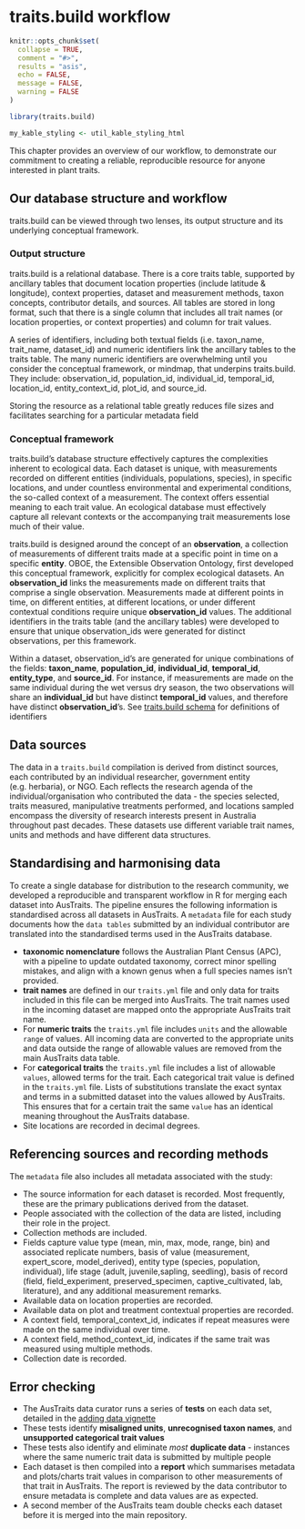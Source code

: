 # traits.build workflow 


```r
knitr::opts_chunk$set(
  collapse = TRUE,
  comment = "#>",
  results = "asis",
  echo = FALSE,
  message = FALSE,
  warning = FALSE
)

library(traits.build)

my_kable_styling <- util_kable_styling_html
```

This chapter provides an overview of our workflow, to demonstrate our commitment to creating a reliable, reproducible resource for anyone interested in plant traits. 

## Our database structure and workflow

traits.build can be viewed through two lenses, its output structure and its underlying conceptual framework.

### Output structure

traits.build is a relational database. There is a core traits table, supported by ancillary tables that document location properties (include latitude & longitude), context properties, dataset and measurement methods, taxon concepts, contributor details, and sources. All tables are stored in long format, such that there is a single column that includes all trait names (or location properties, or context properties) and column for trait values.

A series of identifiers, including both textual fields (i.e. taxon_name, trait_name, dataset_id) and numeric identifiers link the ancillary tables to the traits table. The many numeric identifiers are overwhelming until you consider the conceptual framework, or mindmap, that underpins traits.build. They include: observation_id, population_id, individual_id, temporal_id, location_id, entity_context_id, plot_id, and source_id.

Storing the resource as a relational table greatly reduces file sizes and facilitates searching for a particular metadata field

### Conceptual framework

traits.build's database structure effectively captures the complexities inherent to ecological data. Each dataset is unique, with measurements recorded on different entities (individuals, populations, species), in specific locations, and under countless environmental and experimental conditions, the so-called context of a measurement. The context offers essential meaning to each trait value. An ecological database must effectively capture all relevant contexts or the accompanying trait measurements lose much of their value.

traits.build is designed around the concept of an **observation**, a collection of measurements of different traits made at a specific point in time on a specific **entity**. OBOE, the Extensible Observation Ontology, first developed this conceptual framework, explicitly for complex ecological datasets. An **observation_id** links the measurements made on different traits that comprise a single observation. Measurements made at different points in time, on different entities, at different locations, or under different contextual conditions require unique **observation_id** values. The additional identifiers in the traits table (and the ancillary tables) were developed to ensure that unique observation_ids were generated for distinct observations, per this framework.

Within a dataset, observation_id's are generated for unique combinations of the fields: **taxon_name**, **population_id**, **individual_id**, **temporal_id**, **entity_type**, and **source_id**. For instance, if measurements are made on the same individual during the wet versus dry season, the two observations will share an **individual_id** but have distinct **temporal_id** values, and therefore have distinct **observation_id**'s. See [traits.build schema](https://github.com/traitecoevo/traits.build/blob/develop/inst/support/traits.build_schema.yml) for definitions of identifiers

## Data sources

The data in a `traits.build` compilation is derived from distinct sources, each contributed by an individual researcher, government entity (e.g. herbaria), or NGO. Each reflects the research agenda of the individual/organisation who contributed the data - the species selected, traits measured, manipulative treatments performed, and locations sampled encompass the diversity of research interests present in Australia throughout past decades. These datasets use different variable trait names, units and methods and have different data structures. 

## Standardising and harmonising data

To create a single database for distribution to the research community, we developed a reproducible and transparent workflow in R for merging each dataset into AusTraits. The pipeline ensures the following information is standardised across all datasets in AusTraits. A `metadata` file for each study documents how the `data tables` submitted by an individual contributor are translated into the standardised terms used in the AusTraits database. 

* **taxonomic nomenclature** follows the Australian Plant Census (APC), with a pipeline to update outdated taxonomy, correct minor spelling mistakes, and align with a known genus when a full species names isn't provided.  
* **trait names** are defined in our `traits.yml` file and only data for traits included in this file can be merged into AusTraits. The trait names used in the incoming dataset are mapped onto the appropriate AusTraits trait name. 
* For **numeric traits** the `traits.yml` file includes `units` and the allowable `range` of values. All incoming data are converted to the appropriate units and data outside the range of allowable values are removed from the main AusTraits data table.
* For **categorical traits** the `traits.yml` file includes a list of allowable `values`, allowed terms for the trait. Each categorical trait value is defined in the `traits.yml` file. Lists of substitutions translate the exact syntax and terms in a submitted dataset into the values allowed by AusTraits. This ensures that for a certain trait the same `value` has an identical meaning throughout the AusTraits database.
* Site locations are recorded in decimal degrees.

## Referencing sources and recording methods

The `metadata` file also includes all metadata associated with the study:

* The source information for each dataset is recorded. Most frequently, these are the primary publications derived from the dataset. 
* People associated with the collection of the data are listed, including their role in the project.
* Collection methods are included.
* Fields capture value type (mean, min, max, mode, range, bin) and associated replicate numbers, basis of value (measurement, expert_score, model_derived), entity type (species, population, individual), life stage (adult, juvenile,sapling, seedling), basis of record (field, field_experiment, preserved_specimen, captive_cultivated, lab, literature), and any additional measurement remarks. 
* Available data on location properties are recorded. 
* Available data on plot and treatment contextual properties are recorded.
* A context field, temporal_context_id, indicates if repeat measures were made on the same individual over time.
* A context field, method_context_id, indicates if the same trait was measured using multiple methods.
* Collection date is recorded.

## Error checking

* The AusTraits data curator runs a series of **tests** on each data set, detailed in the [adding data vignette](http://traitecoevo.github.io/traits.build/articles/adding_data.html)
* These tests identify **misaligned units**, **unrecognised taxon names**, and **unsupported categorical trait values**
* These tests also identify and eliminate *most* **duplicate data** - instances where the same numeric trait data is submitted by multiple people
* Each dataset is then compiled into a **report** which summarises metadata and plots/charts trait values in comparison to other measurements of that trait in AusTraits. The report is reviewed by the data contributor to ensure metadata is complete and data values are as expected.
* A second member of the AusTraits team double checks each dataset before it is merged into the main repository.

